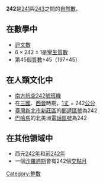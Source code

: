 {{Unreferenced|time=2020-12-02T17:11:15+00:00}}
{{noteTA|G1=Math}}
{{整数
| 质因数分解 =<math>2 \times 11^2</math> 
| 罗马数字 = CCXLII
| 二进制 = 11110010
| 十六进制 = F2
}}
'''242'''是[[241|241]]與[[243|243]]之間的[[自然數|自然數]]。

== 在數學中 ==
{{數字性質|use math=yes}}
*[[迴文數|迴文數]]
*<math>6 \times 242 \pm 1</math>是[[孿生質數|孿生質數]]
*第45個[[質數|質數]]+45（197+45）

== 在人類文化中 ==
*[[南方航空242號班機|南方航空242號班機]]
*在[[三國|三國]]、[[西晉|西晉]]時期，[[度量衡|1丈]] = 242[[公分|公分]]
*[[臺灣|臺灣]][[新北市|新北市]][[新莊區|新莊區]]的[[郵遞區號|郵遞區號]]為242
*[[巴哈馬|巴哈馬]]的北美洲[[電話區號|電話區號]]為242

== 在其他領域中 ==
*西元[[242年|242年]]和[[前242年|前242年]]
*一個[[沙羅週期|沙羅週期]]會有242個[[月#天文學的背景|交點月]]

[[Category:整數|Category:整數]]